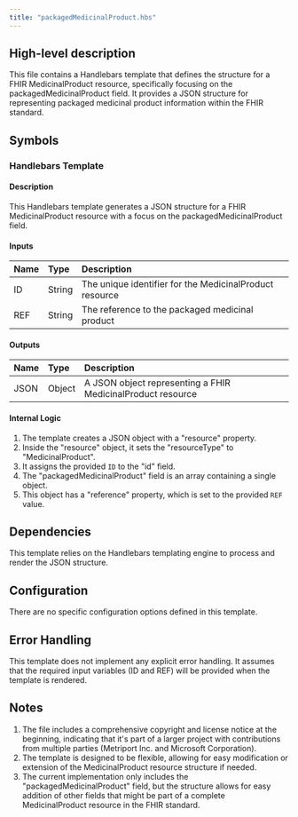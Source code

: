 ```yaml
---
title: "packagedMedicinalProduct.hbs"
---
```


## High-level description
This file contains a Handlebars template that defines the structure for a FHIR MedicinalProduct resource, specifically focusing on the packagedMedicinalProduct field. It provides a JSON structure for representing packaged medicinal product information within the FHIR standard.

## Symbols

### Handlebars Template
#### Description
This Handlebars template generates a JSON structure for a FHIR MedicinalProduct resource with a focus on the packagedMedicinalProduct field.

#### Inputs
| Name | Type | Description |
|:-----|:-----|:------------|
| ID | String | The unique identifier for the MedicinalProduct resource |
| REF | String | The reference to the packaged medicinal product |

#### Outputs
| Name | Type | Description |
|:-----|:-----|:------------|
| JSON | Object | A JSON object representing a FHIR MedicinalProduct resource |

#### Internal Logic
1. The template creates a JSON object with a "resource" property.
2. Inside the "resource" object, it sets the "resourceType" to "MedicinalProduct".
3. It assigns the provided `ID` to the "id" field.
4. The "packagedMedicinalProduct" field is an array containing a single object.
5. This object has a "reference" property, which is set to the provided `REF` value.

## Dependencies
This template relies on the Handlebars templating engine to process and render the JSON structure.

## Configuration
There are no specific configuration options defined in this template.

## Error Handling
This template does not implement any explicit error handling. It assumes that the required input variables (ID and REF) will be provided when the template is rendered.

## Notes
1. The file includes a comprehensive copyright and license notice at the beginning, indicating that it's part of a larger project with contributions from multiple parties (Metriport Inc. and Microsoft Corporation).
2. The template is designed to be flexible, allowing for easy modification or extension of the MedicinalProduct resource structure if needed.
3. The current implementation only includes the "packagedMedicinalProduct" field, but the structure allows for easy addition of other fields that might be part of a complete MedicinalProduct resource in the FHIR standard.